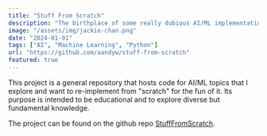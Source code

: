 ```yaml
---
title: "Stuff From Scratch"
description: "The birthplace of some really dubious AI/ML implementations"
image: "/assets/img/jackie-chan.png"
date: "2024-01-01"
tags: ["AI", "Machine Learning", "Python"]
url: "https://github.com/aandyw/stuff-from-scratch"
featured: true
---
```


This project is a general repository that hosts code for AI/ML topics that I explore and want to re-implement from
"scratch" for the fun of it. Its purpose is intended to be educational and to explore diverse but fundamental knowledge.

The project can be found on the github repo [StuffFromScratch](https://github.com/aandyw/StuffFromScratch).